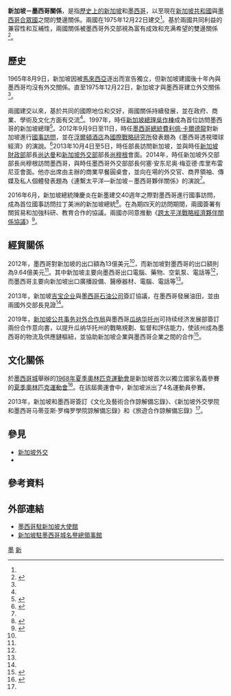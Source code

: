 {{Infobox bilateral relations|新加坡－墨西哥|Singapore|Mexico|mission1=[[新加坡駐墨西哥城名譽總領事館|新加坡駐墨西哥城名譽總領事館]]|mission2=[[墨西哥駐新加坡大使館|墨西哥駐新加坡大使館]]|envoytitle1=名譽總領事|envoy1=[[爱德华·A·汉高·佩雷斯-卡斯特罗|爱德华·A·汉高·佩雷斯-卡斯特罗]]|envoytitle2=[[墨西哥駐新加坡大使列表|大使]]|envoy2=[[羅赫略·格蘭利爾荷·莫爾芬|羅赫略·格蘭利爾荷·莫爾芬]]|filetype=svg}}
'''新加坡－墨西哥關係'''，是指[[新加坡歷史|歷史上的新加坡]]和[[墨西哥歷史|墨西哥]]，以至現在[[新加坡共和國|新加坡共和國]]與[[墨西哥合眾國|墨西哥合眾國]]之間的雙邊關係。兩國在1975年12月22日建交<ref name="ems" />。基於兩國共同利益的兼容性和互補性，兩國關係被墨西哥外交部視為富有成效和充满希望的雙邊關係<ref name="ems">{{cite web|url=http://embamex.sre.gob.mx/singapur/index.php/bilateral-relations |title=MEXICO-SINGAPORE: 40 years of Bilateral Relations |publisher=Embajada de México en Singapur |accessdate=2015-06-17 |deadurl=yes |archiveurl=https://web.archive.org/web/20121213145944/http://embamex.sre.gob.mx/singapur/index.php/bilateral-relations |archivedate=2012-12-13 }}</ref>。
==歷史==
1965年8月9日，新加坡因被[[馬來西亞|馬來西亞]]逐出而宣告獨立，但新加坡建國後十年內與墨西哥均沒有外交關係。直至1975年12月22日，新加坡才與墨西哥建立外交關係<ref name="ems" />。

兩國建交以來，基於共同的國際地位和交好，兩國關係持續發展，並在政府、商業、學術及文化方面有交流<ref name="ems" />。1997年，時任[[新加坡總理|新加坡總理]][[吳作棟|吳作棟]]成為首位訪問墨西哥的新加坡總理<ref>{{cite news|url=https://www.straitstimes.com/singapore/pm-lee-on-4-day-visit-to-mexico|title=PM Lee Hsien Loong on 4-day visit to Mexico|publisher=The Straits Times|date=2019-11-17|accessdate=2019-11-20|archive-date=2019-11-18|archive-url=https://web.archive.org/web/20191118222644/https://www.straitstimes.com/singapore/pm-lee-on-4-day-visit-to-mexico|dead-url=no}}</ref>。2012年9月9日至11日，時任[[墨西哥總統|墨西哥總統]][[費利佩·卡爾德龍|費利佩·卡爾德龍]]對新加坡進行[[國事訪問|國事訪問]]，並在[[浮爾頓酒店|浮爾頓酒店]]為[[國際戰略研究所|國際戰略研究所]]發表題為《墨西哥透視環球經濟》的演說。<ref name="mfa">{{cite web|url=http://www.mfa.gov.sg/content/mfa/countries_and_region/americas/latin_america.html|title=Latin America|publisher=Ministry of Foreign Affairs, Singapore|accessdate=2015-06-20|archive-url=https://web.archive.org/web/20150702074100/http://www.mfa.gov.sg/content/mfa/countries_and_region/americas/latin_america.html|archive-date=2015-07-02|dead-url=yes}}</ref>2013年10月4日至5日，時任{{link-es|墨西哥外交部|Secretaría de Relaciones Exteriores (México)}}部長{{link-es|何塞·安东尼奥·梅亚德·库里布雷尼亚|José Antonio Meade Kuribreña}}訪問新加坡，並與時任[[新加坡財政部|新加坡財政部]]部長[[尚达曼|尚达曼]]和[[新加坡外交部|新加坡外交部]]部長[[尚穆根|尚穆根]]會面。2014年，時任新加坡外交部部長尚穆根訪問墨西哥，與時任墨西哥外交部部長何塞·安东尼奥·梅亚德·库里布雷尼亚會面。他亦出席由{{link-es|墨西哥投資貿易局|ProMéxico}}主辦的商業早餐圓桌會，並向在場的外交官、商界領袖、傳媒及私人個體發表題為《連繫太平洋—新加坡－墨西哥夥伴關係》的演說<ref name="mfa" />。

2016年6月，新加坡總統陳慶炎在新墨建交40週年之際對墨西哥進行國事訪問，成為首位國事訪問拉丁美洲的新加坡總統<ref>{{Cite web |url=http://www.channelnewsasia.com/news/singapore/president-tony-tan/2852024.html?cid=FBcna |title=Channel NewsAsia: President Tony Tan arrives in Mexico City |access-date=2017-07-22 |archive-date=2016-08-16 |archive-url=https://web.archive.org/web/20160816080148/http://www.channelnewsasia.com/news/singapore/president-tony-tan/2852024.html?cid=FBcna |dead-url=no }}</ref>。在為期四天的訪問期間，兩國簽署有關貿易和加強科研、教育合作的協議。兩國亦同意推動《[[跨太平洋戰略經濟夥伴關係協議|跨太平洋戰略經濟夥伴關係協議]]》<ref>{{Cite web |url=https://www.gob.mx/presidencia/articulos/president-of-singapore-tony-tan-keng-yam-arrives-in-mexico-for-state-visit |title=Presidency of Mexico: President of Singapore Tony Tan Keng Yam arrives in Mexico for state visit |access-date=2017-07-22 |archive-date=2018-09-25 |archive-url=https://web.archive.org/web/20180925030056/https://www.gob.mx/presidencia/articulos/president-of-singapore-tony-tan-keng-yam-arrives-in-mexico-for-state-visit |dead-url=no }}</ref>。

==經貿關係==
{{Gallery
|title=新加坡－墨西哥貿易的商品比例
|width=300
|height=250
|align=center
|lines=1
|File:产品新加坡出口到墨西哥 (2012).svg|新加坡出口到墨西哥的产品（2012年）<ref name=tradea>{{cite web|author=Alexander Simoes|title=产品新加坡出口到墨西哥 (2012)|url=https://atlas.media.mit.edu/zh/explore/tree_map/hs/export/sgp/mex/show/2012/|publisher=Observatory of Economic Complexity|accessdate=2015-06-20}}</ref>
|File:产品墨西哥出口到新加坡 (2012).svg|墨西哥出口到新加坡的产品（2012年）<ref name=tradeb>{{cite web|author=Alexander Simoes|title=产品墨西哥出口到新加坡 (2012)|url=https://atlas.media.mit.edu/zh/explore/tree_map/hs/export/mex/sgp/show/2012/|publisher=Observatory of Economic Complexity|accessdate=2015-06-20}}</ref>
}}
2012年，墨西哥對新加坡的出口額為13億美元<ref name=tradeb />，而新加坡對墨西哥的出口額則為9.64億美元<ref name=tradea />。其中新加坡主要向墨西哥出口電腦、藥物、空氣泵、電話等<ref name=tradea />，而墨西哥主要向新加坡出口廣播設備、醫療器材、電腦、電話等<ref name=tradeb />。

2013年，新加坡[[吉宝企业|吉宝企业]]與[[墨西哥石油公司|墨西哥石油公司]]簽訂協議，在墨西哥發展油田，並由兩國外交部長見證<ref name="mfa" />。

2019年，[[新加坡公共事务对外合作局|新加坡公共事务对外合作局]]與墨西哥[[瓜纳华托州|瓜纳华托州]]可持续经济发展部簽訂兩份合作意向書，以提升瓜纳华托州的戰略規劃、監督和評估能力，使該州成為墨西哥的物流及供應鏈樞紐，並協助新加坡企業與墨西哥企業之間的合作<ref>{{cite news|url=https://www.zaobao.com.sg/news/singapore/story20191120-1006655|title=新墨拟合力打造物流枢纽 助新企在墨西哥开拓新市场|publisher=聯合早報|date=2019-11-20|accessdate=2019-11-20|archive-date=2019-11-20|archive-url=https://web.archive.org/web/20191120120027/https://www.zaobao.com.sg/news/singapore/story20191120-1006655|dead-url=no}}</ref>。

==文化關係==
於[[墨西哥城|墨西哥城]]舉辦的[[1968年夏季奧林匹克運動會|1968年夏季奧林匹克運動會]]是新加坡首次以獨立國家名義參賽的[[夏季奧林匹克運動會|夏季奧林匹克運動會]]<ref>{{cite web|url=http://olympic-museum.de/part_count/1968.htm |title=Participating Countries |accessdate=2015-06-25 |deadurl=yes |archiveurl=https://web.archive.org/web/20150626140829/http://olympic-museum.de/part_count/1968.htm |archivedate=2015-06-26 }}</ref>。在該屆奧運會中，新加坡派出了4名運動員參賽。

2013年，新加坡和墨西哥簽訂《文化及藝術合作諒解備忘錄》、《新加坡外交學院和墨西哥马蒂亚斯·罗梅罗學院諒解備忘錄》和《旅遊合作諒解備忘錄》<ref name="mfa" />。

==參見==
*[[新加坡外交|新加坡外交]]
*{{le|墨西哥外交|Foreign relations of Mexico}}
==參考資料==
{{reflist|2}}

==外部連結==
*[https://web.archive.org/web/20150717062649/http://embamex.sre.gob.mx/singapur/index.php/home 墨西哥駐新加坡大使館]
*[http://www.mfa.gov.sg/content/mfa/overseasmission/mexico_city.html 新加坡駐墨西哥城名譽總領事館] {{Wayback|url=http://www.mfa.gov.sg/content/mfa/overseasmission/mexico_city.html |date=20150326032832 }}
{{新加坡外交}}
{{墨西哥外交}}
[[Category:新加坡雙邊關係|墨]]
[[Category:墨西哥雙邊關係|新]]